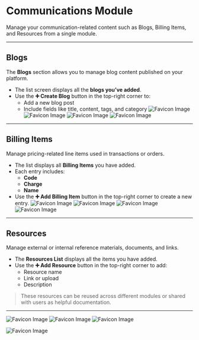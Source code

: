 # Communications Module

Manage your communication-related content such as Blogs, Billing Items, and Resources from a single module.

---

## Blogs

The **Blogs** section allows you to manage blog content published on your platform.

- The list screen displays all the **blogs you’ve added**.
- Use the **➕ Create Blog** button in the top-right corner to:
  - Add a new blog post
  - Include fields like title, content, tags, and category
    ![Favicon Image](/images/communications/blog/bloglist.png)
    ![Favicon Image](/images/communications/blog/blogadd.png)
    ![Favicon Image](/images/communications/blog/blogdetail.png)
    ![Favicon Image](/images/communications/blog/blogedit.png)

---

## Billing Items

Manage pricing-related line items used in transactions or orders.

- The list displays all **Billing Items** you have added.
- Each entry includes:
  - **Code**
  - **Charge**
  - **Name**
- Use the **➕ Add Billing Item** button in the top-right corner to create a new entry.
  ![Favicon Image](/images/communications/billing/billingitem.png)
  ![Favicon Image](/images/communications/billing/newbillingitem.png)
  ![Favicon Image](/images/communications/billing/detailbillingitem.png)
  ![Favicon Image](/images/communications/billing/editbillingitem.png)

---

## Resources

Manage external or internal reference materials, documents, and links.

- The **Resources List** displays all the items you have added.
- Use the **➕ Add Resource** button in the top-right corner to add:
  - Resource name
  - Link or upload
  - Description

> These resources can be reused across different modules or shared with users as helpful documentation.

---

![Favicon Image](/images/communications/resources/resources.png)
![Favicon Image](/images/communications/resources/addresources.png)
![Favicon Image](/images/communications/resources/editresources.png)

![Favicon Image](/images/communications/resources/detailresources.png)
